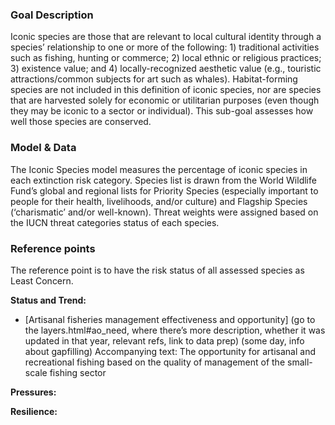 ### Goal Description

Iconic species are those that are relevant to local cultural identity through a species’ relationship to one or more of the following: 1) traditional activities such as fishing, hunting or commerce; 2) local ethnic or religious practices; 3) existence value; and 4) locally-recognized aesthetic value (e.g., touristic attractions/common subjects for art such as whales). Habitat-forming species are not included in this definition of iconic species, nor are species that are harvested solely for economic or utilitarian purposes (even though they may be iconic to a sector or individual). This sub-goal assesses how well those species are conserved.

### Model & Data 

The Iconic Species model measures the percentage of iconic species in each extinction risk category. Species list is drawn from the World Wildlife Fund’s global and regional lists for Priority Species (especially important to people for their health, livelihoods, and/or culture) and Flagship Species (‘charismatic’ and/or well-known). Threat weights were assigned based on the IUCN threat categories status of each species.


### Reference points 

The reference point is to have the risk status of all assessed species as Least
Concern. 

**Status and Trend:**

- [Artisanal fisheries management effectiveness and opportunity] (go to the layers.html#ao_need, where there's more description,  whether it was updated in that year, relevant refs, link to data prep) (some day, info about gapfilling)
Accompanying text: The opportunity for artisanal and recreational fishing based on the quality of management of the small-scale fishing sector

**Pressures:**  

**Resilience:** 




